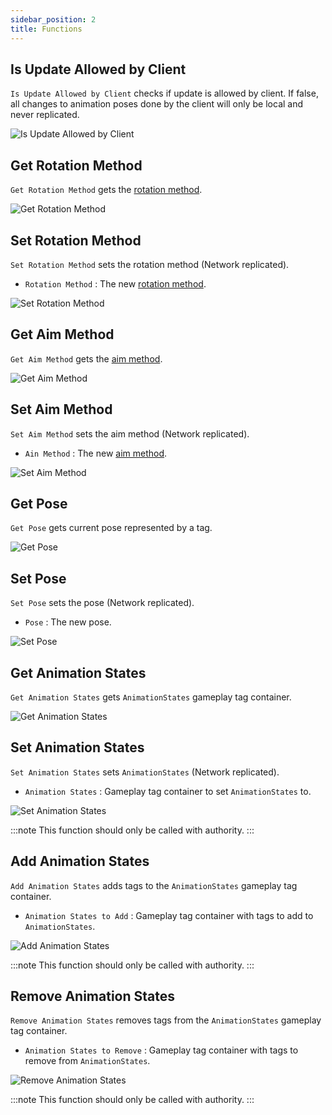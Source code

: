 ```yaml
---
sidebar_position: 2
title: Functions
---
```


 
## Is Update Allowed by Client

`Is Update Allowed by Client` checks if update is allowed by client. If false, all
changes to animation poses done by the client will only be local and never
replicated.

![Is Update Allowed by Client](_static/img/functions/is-update-allowed-by-client.png)

## Get Rotation Method

`Get Rotation Method` gets the [rotation method](/docs/animation-module/types#rotation-method).

![Get Rotation Method](_static/img/functions/get-rotation-method.png)

## Set Rotation Method

`Set Rotation Method` sets the rotation method (Network replicated).
* `Rotation Method`  : The new [rotation method](/docs/animation-module/types#rotation-method).

![Set Rotation Method](_static/img/functions/set-rotation-method.png)

## Get Aim Method

`Get Aim Method` gets the [aim method](/docs/animation-module/types#aim-method).

![Get Aim Method](_static/img/functions/get-aim-method.png)

## Set Aim Method

`Set Aim Method` sets the aim method (Network replicated).

* `Ain Method`   : The new [aim method](/docs/animation-module/types#aim-method).

![Set Aim Method](_static/img/functions/set-aim-method.png)

## Get Pose

`Get Pose` gets current pose represented by a tag.

![Get Pose](_static/img/functions/get-pose.png)

## Set Pose

`Set Pose` sets the pose (Network replicated).
* `Pose`  : The new pose.

![Set Pose](_static/img/functions/set-pose.png)

## Get Animation States

`Get Animation States` gets `AnimationStates` gameplay tag container.

![Get Animation States](_static/img/functions/get-animation-states.png)

## Set Animation States

`Set Animation States` sets `AnimationStates` (Network replicated).
* `Animation States`   : Gameplay tag container to set
`AnimationStates` to.

![Set Animation States](_static/img/functions/set-animation-states.png)

:::note
This function should only be called with authority.
:::

## Add Animation States

`Add Animation States` adds tags to the `AnimationStates` gameplay tag container.
* `Animation States to Add`  : Gameplay tag container with tags
to add to `AnimationStates`.

![Add Animation States](_static/img/functions/add-animation-states.png)

:::note
This function should only be called with authority.
:::

## Remove Animation States

`Remove Animation States` removes tags from the `AnimationStates` gameplay tag
container.
* `Animation States to Remove`  : Gameplay tag container with
tags to remove from `AnimationStates`.

![Remove Animation States](_static/img/functions/remove-animation-states.png)

:::note
This function should only be called with authority.
:::